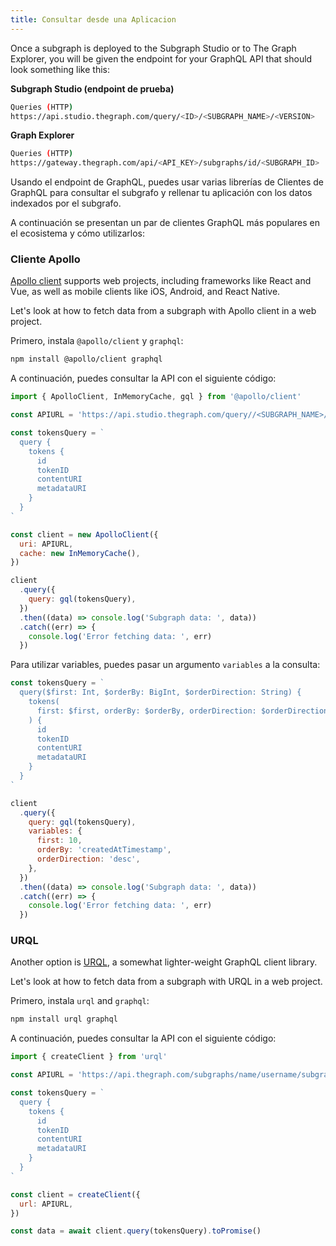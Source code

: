 ```yaml
---
title: Consultar desde una Aplicacion
---
```


Once a subgraph is deployed to the Subgraph Studio or to The Graph Explorer, you will be given the endpoint for your GraphQL API that should look something like this:

**Subgraph Studio (endpoint de prueba)**

```sh
Queries (HTTP)
https://api.studio.thegraph.com/query/<ID>/<SUBGRAPH_NAME>/<VERSION>
```

**Graph Explorer**

```sh
Queries (HTTP)
https://gateway.thegraph.com/api/<API_KEY>/subgraphs/id/<SUBGRAPH_ID>
```

Usando el endpoint de GraphQL, puedes usar varias librerías de Clientes de GraphQL para consultar el subgrafo y rellenar tu aplicación con los datos indexados por el subgrafo.

A continuación se presentan un par de clientes GraphQL más populares en el ecosistema y cómo utilizarlos:

### Cliente Apollo

[Apollo client](https://www.apollographql.com/docs/) supports web projects, including frameworks like React and Vue, as well as mobile clients like iOS, Android, and React Native.

Let's look at how to fetch data from a subgraph with Apollo client in a web project.

Primero, instala `@apollo/client` y `graphql`:

```sh
npm install @apollo/client graphql
```

A continuación, puedes consultar la API con el siguiente código:

```javascript
import { ApolloClient, InMemoryCache, gql } from '@apollo/client'

const APIURL = 'https://api.studio.thegraph.com/query//<SUBGRAPH_NAME>/'

const tokensQuery = `
  query {
    tokens {
      id
      tokenID
      contentURI
      metadataURI
    }
  }
`

const client = new ApolloClient({
  uri: APIURL,
  cache: new InMemoryCache(),
})

client
  .query({
    query: gql(tokensQuery),
  })
  .then((data) => console.log('Subgraph data: ', data))
  .catch((err) => {
    console.log('Error fetching data: ', err)
  })
```

Para utilizar variables, puedes pasar un argumento `variables` a la consulta:

```javascript
const tokensQuery = `
  query($first: Int, $orderBy: BigInt, $orderDirection: String) {
    tokens(
      first: $first, orderBy: $orderBy, orderDirection: $orderDirection
    ) {
      id
      tokenID
      contentURI
      metadataURI
    }
  }
`

client
  .query({
    query: gql(tokensQuery),
    variables: {
      first: 10,
      orderBy: 'createdAtTimestamp',
      orderDirection: 'desc',
    },
  })
  .then((data) => console.log('Subgraph data: ', data))
  .catch((err) => {
    console.log('Error fetching data: ', err)
  })
```

### URQL

Another option is [URQL](https://formidable.com/open-source/urql/), a somewhat lighter-weight GraphQL client library.

Let's look at how to fetch data from a subgraph with URQL in a web project.

Primero, instala `urql` and `graphql`:

```sh
npm install urql graphql
```

A continuación, puedes consultar la API con el siguiente código:

```javascript
import { createClient } from 'urql'

const APIURL = 'https://api.thegraph.com/subgraphs/name/username/subgraphname'

const tokensQuery = `
  query {
    tokens {
      id
      tokenID
      contentURI
      metadataURI
    }
  }
`

const client = createClient({
  url: APIURL,
})

const data = await client.query(tokensQuery).toPromise()
```
